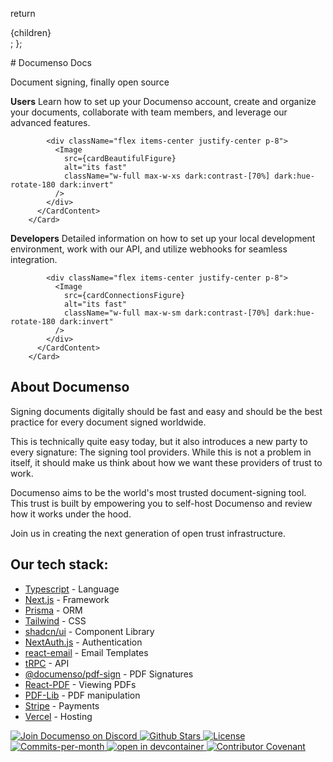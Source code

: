 

  return <div className="p-20">{children}</div>;
};

<Wrapper>

<div className="flex flex-col items-center mb-16">
  # <span className="text-center text-4xl font-bold leading-tight tracking-tight md:text-[48px] lg:text-[64px]">Documenso Docs</span>

  <span className="-mt-1 text-lg">Document signing, finally open source</span>
</div>

<div className="mt-6 grid grid-cols-2 gap-8 md:mt-8">
<Link href="/get-started">
        <Card className="col-span-2 lg:col-span-1 border border-border">
          <CardContent className="grid grid-cols-1 gap-8 p-6">
            <span className="text-foreground/80 leading-relaxed">
              <strong className="block">Users</strong>
              Learn how to set up your Documenso account, create and organize your documents, collaborate with team members, and leverage our advanced features.
            </span>

            <div className="flex items-center justify-center p-8">
              <Image
                src={cardBeautifulFigure}
                alt="its fast"
                className="w-full max-w-xs dark:contrast-[70%] dark:hue-rotate-180 dark:invert"
              />
            </div>
          </CardContent>
        </Card>

</Link>

<Link href='/local-development'>
        <Card className="col-span-2 lg:col-span-1 border border-border">
          <CardContent className="grid grid-cols-1 gap-8 p-6">
            <span className="text-foreground/80 leading-relaxed">
              <strong className="block">Developers</strong>
              Detailed information on how to set up your local development environment, work with our API, and utilize webhooks for seamless integration.
            </span>

            <div className="flex items-center justify-center p-8">
              <Image
                src={cardConnectionsFigure}
                alt="its fast"
                className="w-full max-w-sm dark:contrast-[70%] dark:hue-rotate-180 dark:invert"
              />
            </div>
          </CardContent>
        </Card>

</Link>
      </div>

## About Documenso

Signing documents digitally should be fast and easy and should be the best practice for every document signed worldwide.

This is technically quite easy today, but it also introduces a new party to every signature: The signing tool providers. While this is not a problem in itself, it should make us think about how we want these providers of trust to work.

Documenso aims to be the world's most trusted document-signing tool. This trust is built by empowering you to self-host Documenso and review how it works under the hood.

Join us in creating the next generation of open trust infrastructure.

## Our tech stack:

- [Typescript](https://www.typescriptlang.org/) - Language
- [Next.js](https://nextjs.org/) - Framework
- [Prisma](https://www.prisma.io/) - ORM
- [Tailwind](https://tailwindcss.com/) - CSS
- [shadcn/ui](https://ui.shadcn.com/) - Component Library
- [NextAuth.js](https://next-auth.js.org/) - Authentication
- [react-email](https://react.email/) - Email Templates
- [tRPC](https://trpc.io/) - API
- [@documenso/pdf-sign](https://www.npmjs.com/package/@documenso/pdf-sign) - PDF Signatures
- [React-PDF](https://github.com/wojtekmaj/react-pdf) - Viewing PDFs
- [PDF-Lib](https://github.com/Hopding/pdf-lib) - PDF manipulation
- [Stripe](https://stripe.com/) - Payments
- [Vercel](https://vercel.com) - Hosting

<div className="mt-16 flex items-center justify-center gap-4">
  <a href="https://documen.so/discord">
    <img
      src="https://img.shields.io/badge/Discord-documen.so/discord-%235865F2"
      alt="Join Documenso on Discord"
    />
  </a>
  <a href="https://github.com/documenso/documenso/stargazers">
    <img src="https://img.shields.io/github/stars/documenso/documenso" alt="Github Stars" />
  </a>
  <a href="https://github.com/documenso/documenso/blob/main/LICENSE">
    <img src="https://img.shields.io/badge/license-AGPLv3-purple" alt="License" />
  </a>
  <a href="https://github.com/documenso/documenso/pulse">
    <img
      src="https://img.shields.io/github/commit-activity/m/documenso/documenso"
      alt="Commits-per-month"
    />
  </a>
  <a href="https://vscode.dev/redirect?url=vscode://ms-vscode-remote.remote-containers/cloneInVolume?url=https://github.com/documenso/documenso">
    <img
      alt="open in devcontainer"
      src="https://img.shields.io/static/v1?label=Dev%20Containers&message=Enabled&color=blue&logo=visualstudiocode"
    />
  </a>
  <a href="https://github.com/documenso/documenso/blob/main/CODE_OF_CONDUCT.md">
    <img
      src="https://img.shields.io/badge/Contributor%20Covenant-2.1-4baaaa.svg"
      alt="Contributor Covenant"
    />
  </a>
</div>

</Wrapper>

